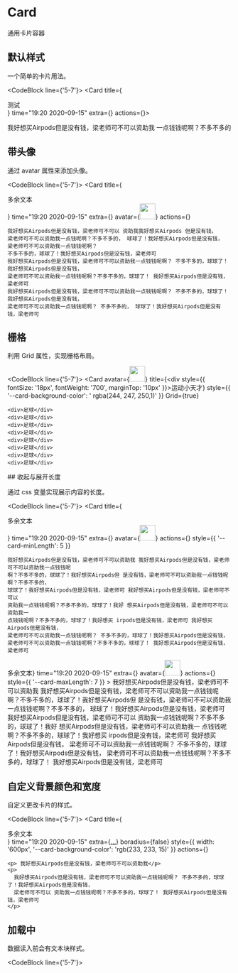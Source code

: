 
# Card

通用卡片容器

## 默认样式

一个简单的卡片用法。

<CodeBlock line={'5-7'}>
  <Card title={<div>测试</div>} time="19:20 2020-09-15" extra={<More />} actions={<Actions></Actions>}>
    <div>
      <p>我好想买Airpods但是没有钱，梁老师可不可以资助我 一点钱钱呢啊？不多不多的 </p>
    </div>
  </Card>
</CodeBlock>
## 带头像

通过 avatar 属性来添加头像。

<CodeBlock line={'5-7'}>
  <Card
    title={<div>多余文本</div>}
    time="19:20 2020-09-15"
    extra={<More />}
    avatar={<img src="https://gw.alipayobjects.com/zos/rmsportal/JiqGstEfoWAOHiTxclqi.png" width="35" height="35" />}
    actions={<Actions />}
  >
    我好想买Airpods但是没有钱，梁老师可不可以 资助我我好想买Airpods 但是没有钱，
    梁老师可不可以资助我一点钱呢啊？不多不多的， 球球了！我好想买Airpods但是没有钱， 梁老师可不可以资助我一点钱钱呢啊？
    不多不多的，球球了！我好想买Airpods但是没有钱，梁老师可
    我好想买Airpods但是没有钱，梁老师可不可以资助我一点钱钱呢啊？ 不多不多的，球球了！ 我好想买Airpods但是没有钱，
    梁老师可不可以资助我一点钱钱呢啊？不多不多的，球球了！ 我好想买Airpods但是没有钱，梁老师可
    我好想买Airpods但是没有钱，梁老师可不可以资助我一点钱钱呢啊？ 不多不多的，球球了！ 我好想买Airpods但是没有钱，
    梁老师可不可以资助我一点钱钱呢啊？ 不多不多的， 球球了！我好想买Airpods但是没有钱，梁老师可
  </Card>
</CodeBlock>

## 栅格

利用 Grid 属性，实现栅格布局。

<CodeBlock line={'5-7'}>
  <Card
    avatar={<img src="https://gw.alipayobjects.com/zos/rmsportal/JiqGstEfoWAOHiTxclqi.png" width="35" height="35" />}
    title={<div style={{ fontSize: '18px', fontWeight: '700', marginTop: '10px' }}>运动小天才</div>}
    style={{ '--card-background-color': ' rgba(244, 247, 250,1)' }}
    Grid={true}
  >
    <div>足球</div>
    <div>足球</div>
    <div>足球</div>
    <div>足球</div>
    <div>足球</div>
    <div>足球</div>
    <div>足球</div>
    <div>足球</div>
  </Card>
</CodeBlock>
## 收起与展开长度

通过 css 变量实现展示内容的长度。

<CodeBlock line={'5-7'}>
  <Card
    title={<div>多余文本</div>}
    time="19:20 2020-09-15"
    extra={<More />}
    avatar={<img src="https://gw.alipayobjects.com/zos/rmsportal/JiqGstEfoWAOHiTxclqi.png" width="35" height="35" />}
    actions={<Actions />}
    style={{ '--card-minLength': 5 }}
  >
    我好想买Airpods但是没有钱，梁老师可不可以资助我 我好想买Airpods但是没有钱，梁老师可不可以资助我一点钱钱呢
    啊？不多不多的，球球了！我好想买Airpods但 是没有钱，梁老师可不可以资助我一点钱钱呢啊？不多不多的，
    球球了！我好想买Airpods但是没有钱，梁老师可 我好想买Airpods但是没有钱，梁老师可不可以
    资助我一点钱钱呢啊？不多不多的，球球了！我好 想买Airpods但是没有钱，梁老师可不可以资助我一
    点钱钱呢啊？不多不多的，球球了！我好想买 irpods但是没有钱，梁老师可 我好想买Airpods但是没有钱，
    梁老师可不可以资助我一点钱钱呢啊？ 不多不多的，球球了！我好想买Airpods但是没有钱，
    梁老师可不可以资助我一点钱钱呢啊？不多不多的，球球了！ 我好想买Airpods但是没有钱，梁老师可
  </Card>
  <Card
    title={<div>多余文本</div>}
    time="19:20 2020-09-15"
    extra={<More />}
    avatar={<img src="https://gw.alipayobjects.com/zos/rmsportal/JiqGstEfoWAOHiTxclqi.png" width="35" height="35" />}
    actions={<Actions />}
    style={{ '--card-maxLength': 7 }}
  >
    我好想买Airpods但是没有钱，梁老师可不可以资助我 我好想买Airpods但是没有钱，梁老师可不可以资助我一点钱钱呢
    啊？不多不多的，球球了！我好想买Airpods但 是没有钱，梁老师可不可以资助我一点钱钱呢啊？不多不多的，
    球球了！我好想买Airpods但是没有钱，梁老师可 我好想买Airpods但是没有钱，梁老师可不可以
    资助我一点钱钱呢啊？不多不多的，球球了！我好 想买Airpods但是没有钱，梁老师可不可以资助我一
    点钱钱呢啊？不多不多的，球球了！我好想买 irpods但是没有钱，梁老师可 我好想买Airpods但是没有钱，
    梁老师可不可以资助我一点钱钱呢啊？ 不多不多的，球球了！我好想买Airpods但是没有钱，
    梁老师可不可以资助我一点钱钱呢啊？不多不多的，球球了！ 我好想买Airpods但是没有钱，梁老师可
  </Card>
</CodeBlock>

## 自定义背景颜色和宽度

自定义更改卡片的样式。

<CodeBlock line={'5-7'}>
  <Card
    title={<div>多余文本</div>}
    time="19:20 2020-09-15"
    extra={<a href="#">...</a>}
    boradius={false}
    style={{ width: '600px', '--card-background-color': 'rgb(233, 233, 15)' }}
    actions={<Actions />}
  >
    <p> 我好想买Airpods但是没有钱，梁老师可不可以资助我</p>
    <p>
      我好想买Airpods但是没有钱，梁老师可不可以资助我一点钱钱呢啊？ 不多不多的，球球了！我好想买Airpods但是没有钱，
      梁老师可不可以 资助我一点钱钱呢啊？不多不多的，球球了！ 我好想买Airpods但是没有钱，梁老师可
    </p>
  </Card>
</CodeBlock>

## 加载中

数据读入前会有文本块样式。

<CodeBlock line={'5-7'}>
  <Loading />
</CodeBlock>

<Props />
